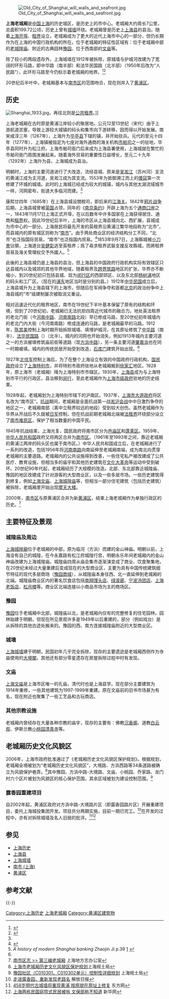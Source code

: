 {{coord|31.225|121.485|region:CN-31_type:landmark|display=title|name=Old City of Shanghai}}
[[File:Old_City_of_Shanghai_will_walls_and_seafront.jpg|thumb]]

'''上海老城厢'''是[[中国|中国]][[上海|上海]]的历史城区，是历史上的市中心。老城厢大约周长7公里，总面积199.72公顷，历史上曾有[[上海城墙|城墙]]环绕。老城厢曾是历史上[[上海县|上海县]]的县治。随着[[上海开埠|上海开埠]]、[[租界|租界]]设立，老城厢成为了更大的近代上海市中心的一部分，但仍长期作为在上海的中国行政机构的所在。位于老城厢的特征性区域有：位于老城厢中部的[[上海城隍庙|老城隍庙]]、附近的古典园林[[豫园|豫园]]、位于西南部的[[上海文庙|文庙]]等。

除了较小的两段遗存外，上海城墙在1912年被拆除，原城墙与护城河改建为了宽阔的环形马路，即中华路（南半部）和法华民国路（北半部）（1950年后改为“人民路”），此环形马路至今仍标示着老城厢的地界。<ref>{{citebook|author = 费慧林, 程秉海, 施海根|title= 历史在这里流淌: 半壁城厢话古今|publisher = 文汇出版社|isbn = 7807412291}}</ref><ref name=a>{{Cite web |url=http://ucs.org.cn/Portals/100/%E4%B8%8A%E6%B5%B7%E8%80%81%E5%9F%8E%E5%8E%A2_%E4%B8%80%E4%B8%AA%E6%B1%9F%E5%8D%97%E5%9F%8E%E5%B8%82%E7%9A%84%E6%99%AF%E8%A7%82%E6%BC%94%E5%8F%98%E5%8F%B2%E5%8F%8A%E5%85%B6%E5%8A%A8%E5%8A%9B%E6%9C%BA%E5%88%B6.pdf |title=上海老城厢_一个江南城市的景观演变史及其动力机制 |access-date=2014-08-14 |archive-url=https://web.archive.org/web/20140814063035/http://ucs.org.cn/Portals/100/%E4%B8%8A%E6%B5%B7%E8%80%81%E5%9F%8E%E5%8E%A2_%E4%B8%80%E4%B8%AA%E6%B1%9F%E5%8D%97%E5%9F%8E%E5%B8%82%E7%9A%84%E6%99%AF%E8%A7%82%E6%BC%94%E5%8F%98%E5%8F%B2%E5%8F%8A%E5%85%B6%E5%8A%A8%E5%8A%9B%E6%9C%BA%E5%88%B6.pdf |archive-date=2014-08-14 |dead-url=yes }}</ref>

20世纪后半叶中，老城厢基本与[[南市区_(上海市)|南市区]]的范围吻合，现在则并入了[[黄浦区|黄浦区]]。

== 历史 ==
[[File:Shanghai_1933.jpg|thumb]]，再往北则是[[上海公共租界|公共租界]]。]]
{{Main|上海历史|南市 (上海)}}

上海老城厢在古时原是黄浦江岸较小的聚居地。公元12至13世纪（宋代）由于上游航道淤塞，导致上游较大城镇的码头和集市向下游转移，因而得以开始发展。南宋咸淳三年（1267年），上海升为[[华亭县|华亭县]]下辖的镇，并开始驻兵。元代的至元十四年（1277年），上海镇被指定为七座对海外通商的海关机构[[市舶司|市舶司]]之一的驻地，华亭县同时升为松江府。上海市舶司衙门后来成为上海县署使用，上海城就在繁忙的市舶司衙门周围发展起来。随着海外贸易的重要性日益增长，至元二十九年（1292年）上海升为县，上海城成为县治。

明朝时，上海的主要河道进行了大改造，流经县城、原来是[[吴淞江|吴淞江]]（苏州河）支流的黄浦江成为主河道，吴淞江成为其支流。1553年为抵御溯江而上的[[倭寇|倭寇]]第一次修建了环城的城墙。此时的上海城已经成为较大的城镇，城内与其他太湖流域城市一样，河网密布，街道大多临河而建。<ref name="a" />

康熙廿四年（1685年）在上海县城设關稅司，即后来的[[江海关|江海关]]。1842年[[鸦片战争|鸦片战争]]后期，上海县城曾被[[英国|英国]]占领，同年的《[[南京条约|南京条约]]》开辟上海为五个[[通商口岸|通商口岸]]之一，1843年11月17日上海正式开埠，在以后数年中许多国家在上海获得居住、通商和[[租界|租界]]权。因此19世纪后半叶，上海的市区从上海县城向北、西扩展，县城成为市中心的一部分。上海居民将最先开发的英租界沿黄浦江繁华地段称为“北市”，而县城内的原有城区则称为“[[南市_(上海)|南市]]”。由于两处商业区的经济结构分工不同，“北市”也泛指国际贸易，“南市”也泛指国内贸易。<ref>{{cite book |title =《上海掌故辞典》 |author = 薛理勇 |date =1999 |language = zh |publisher =上海辞书出版社 |pages = 41 |id = ISBN 7-5326-0513-2 }}</ref>1853年9月7日，上海縣城被[[小刀會|小刀會]]佔領，上海道台[[吴健彰|吴健彰]]逃至英租界；爲了尋求租界武裝支援反攻縣城，而將租界貿易及海关管理权交予外國人。<ref>''A history of modern Shanghai banking'' Zhaojin Ji p.39 [http://books.google.co.jp/books?id=JoYPTaU9m94C&pg=PA39] {{Wayback|url=http://books.google.co.jp/books?id=JoYPTaU9m94C&pg=PA39 |date=20140714204417 }}</ref>

此後的上海县城仍是上海县的县治，但上海县的中国政府行政机构实际有效辖区只达县城内以及城郊的其他华界地域，随着租界及[[跨界筑路|跨界筑路]]地区的扩张，华界亦不断缩小，到20世纪初只包括县城、现为[[闵行区|闵行区]]的西部郊区、以及东北部[[杨树浦|杨树浦]]地区的码头和工厂区。（现在的[[浦东|浦东]]地区当时是分别的县。）1912年[[中华民国|中华民国]]成立后，上海县城升为上海县辖下的上海市，但随后在军阀争夺和首都[[北京|北京]]的政治纷争中上海县城的“市”级建制屡次被取消又重设。

相对迅速近代化的租界地区，南市在19世纪下半叶基本保留了原有的结构和环境，但到了20世纪初，老城厢已无法抗拒四周近代城市的融合力。地处英法租界的老北门街（今[[河南中路_(上海)|河南中路]]、[[河南南路_(上海)|河南南路]]北段）早已修成马路，至20世纪初年城墙内的老北门内大街（今河南南路）修成连通的马路，是老城厢最早的马路。1912年，[[陈其美|陈其美]]控制上海时期开始拆除城墙、填埋护城河，在其原址修筑了[[中华路|中华路]]（南半）、[[人民路_(上海)|法华民国路]]（{{lang-fr|Boulevard des Deux Republiques}}）（北半）。城内的河网也开始消失，例如1913年城内主要河道之一的方浜被填修筑庙前街等道路（现[[方浜中路|方浜中路]]），另一条主要河道[[肇嘉浜|肇嘉浜]]也在同一时期被填。城内的传统民居开始受到改造，[[石库门|石库门]]建筑开始出现。<ref name="a" />

1927年[[北伐军|北伐军]]控制上海后，为了在整个上海设立有效的中国政府行政机构，[[国民政府|国民政府]]设立了[[上海特别市|上海特别市]]，并将特别市政府驻地从老城厢搬到[[徐家汇|徐家汇]]地区。1928年，原上海市（老城厢）降为上海特别市市辖区。1930年，[[上海县|上海县]]成为与上海特别市平行的行政区，县治移到[[闵行|闵行]]，至此老城厢作为[[上海市政府|上海市级政府]]驻地的历史结束。

1928年起，老城厢划为上海特别市辖下的沪南区。1937年，[[上海市大道政府|上海市大道政府]]将区名改为“南市区”。[[抗战|抗战]]期间，老城厢是全面抗战第一战[[淞沪会战|淞沪会战]]中中日激烈争夺的地区之一，老城厢南部（离中立租界较远的地段）受到较大创伤。虽然老城厢作为华界从开战后不久就被[[日军|日军]]控制，但在抗战前期老城厢北端被[[法租界|法租界]]环绕部分设立了[[南市难民区|南市难民区]]，保护了相当数量的中国平民。

1945年抗战结束，上海光复，国民政府将南市区分为[[邑庙区|邑庙区]]和[[蓬莱区_(上海市)|蓬莱区]]。1959年，[[中华人民共和国|中华人民共和国]]政府又将两区合并为[[南市区|南市区]]。（1961年至1993年之间，靠近老城厢的黄浦江两岸的码头区也属于南市区。）中华人民共和国成立后，在老城厢进行了一系列的改造，包括1956年将[[河南南路|河南南路]]向南延伸至老城厢南端，成为南北向贯穿老城厢的主要道路。老城厢内的公共设施得到改善，一些住宅私产被改建成了公共医疗、教育设施，但相当多的庙宇和其他历史建筑在[[文化大革命|文化大革命]]等运动中受到破坏。20世纪90年代起，老城厢经历了大规模的改造。北部、东北部靠近城隍庙、豫园的地区改建成了针对游客的大型商业区，以及一些多层市场。一些历史建筑得到修复，例如[[上海文庙|上海文庙]]、[[上海城隍庙|上海城隍庙]]等，但相当一部分住宅建筑（包括历史建筑）被拆除，老城厢里开始出现[[摩天大楼|摩天大楼]]。

2000年，[[南市区|南市区]]与原黄浦区合并为新[[黄浦区_(2000年–2011年)|黄浦区]]，结束上海老城厢作为单独行政区的历史。<ref>[http://www.shtong.gov.cn/newsite/node2/node4/node2249/nanshi/node43774/index.html 南市区志 >> 第三编老城厢] {{Wayback|url=http://www.shtong.gov.cn/newsite/node2/node4/node2249/nanshi/node43774/index.html |date=20200908184515 }}上海地方志办公室</ref>

==主要特征及景观==
===城隍庙及周边===
[[上海城隍廟|上海城隍廟]]位于老城厢的中部，原为临河（方浜）而建的金山神庙。明朝以前，上海没有自己的城隍，在今永嘉路有松江府城隍行宫，明朝永乐年间老城厢内的金山神庙改建为上海城隍庙。城隍庙四周从庙会集市逐渐演变成了商业、饮食聚集地，在20世纪末经过大量重建后变成现在的大型商业区，主要为具有中国传统建筑细节特征的现代多层商场（[[豫园商城|豫园商城]]），从城隍庙本身往西、北一直延伸到老城厢的北端。城隍庙商业区内的著名饮食店包括[[南翔馒头店|南翔馒头店]]、[[绿波廊|绿波廊]]、[[宁波汤团店|宁波汤团店]]、[[上海老饭店|上海老饭店]]、[[松月楼|松月楼]]等。商业区北端连接以小商品市场为主的商场区。

===豫园===
[[豫园|豫园]]位于老城厢中北部，城隍庙以北，是老城厢内仅有的完整修复的住宅园林。园林始建于明朝，但现在所见景观许多是1949年以后重建的，部分（例如戏台）是从拆除的其他古迹处搬来的。豫园的西、南方连接城隍庙附近的大型商业区。

===城墙===
[[上海城墙|上海城墙]]建于明朝，民国初年几乎完全拆除，现存的主要遗迹是老城厢西侧作为寺庙使用的[[大境閣|大境閣]]，其他还有部分零星遗存在房屋拆除过程中时有发现。

===文庙===
[[上海文庙|上海文庙]]是上海市区唯一的孔庙，清代时也是上海县学。现在部分主要建筑为1914年重修，一些其他建筑为1997-1999年重建。原在文庙前的旧书市场甚为有名，现在附近也聚集了一些工艺品和古玩商店。

===其他宗教设施===
老城厢内曾经存在大量各种宗教的庙宇，现存的主要有：佛教[[沉香阁|沉香阁]]、道教[[海上白云观|白云观]]、伊斯兰教[[小桃园清真寺|小桃园清真寺]]等。

== 老城厢历史文化风貌区 ==
2006年，上海市政府批准通过了《老城厢历史文化风貌区保护规划》。根据规划，老城厢全境被划为“老城厢历史文化风貌区”，大境路、方浜西路等34条道路被确立为风貌保护巷弄。<ref>[http://wenku.baidu.com/view/c7f134503c1ec5da51e27004.html 上海市老城厢历史文化风貌区保护规划]上海规土局</ref>其中豫园、方浜中路-大境路、文庙、小桃园、乔家路、龙门村六个区片被划为风貌区的核心保护范围，其余区域被划为建设控制范围。<ref>[http://218.242.36.250/ghj_cms/uploads/zdykx/2007-1344/2007-1344lsfmbh-1.jpg 豫园社区（C010301、C010302单元）控制性详细规划] {{Wayback|url=http://218.242.36.250/ghj_cms/uploads/zdykx/2007-1344/2007-1344lsfmbh-1.jpg |date=20140826114611 }}上海规土局</ref>
=== 露香园重建项目 ===
自2002年起，黄浦区政府对方浜中路-大境路片区（即露香园路片区）开展重建项目，委托上海城投集团开发。项目共分两期实施，目前一期已完工。<ref>[http://www.jfdaily.com/shanghai/bw/201406/t20140616_448203.html 走进露香园，重新发现老路名] {{Wayback|url=http://www.jfdaily.com/shanghai/bw/201406/t20140616_448203.html |date=20140826114347 }}解放日报</ref>在开发的过程中，亦有对拆除城墙及名人旧居的批评。<ref>[http://dfdaily.eastday.com/d/20111208/u1a944530.html 458岁明代古城墙将重现黄浦 按原貌在原址上修复] {{Wayback|url=http://dfdaily.eastday.com/d/20111208/u1a944530.html |date=20160304062908 }}东方网</ref><ref>[http://news.qq.com/a/20120202/000478.htm 上海两栋民国庭院式民居被拆 文保部称不知道] {{Wayback|url=http://news.qq.com/a/20120202/000478.htm |date=20201106212544 }}新华网</ref>

== 参见 ==
* [[上海历史|上海历史]]
* [[上海县|上海县]]
* [[上海城墙|上海城墙]]
* [[南市_(上海)|南市 (上海)]]
* [[黄浦区|黄浦区]]

== 参考文献 ==
{{Reflist|2}}

{{-}}
{{上海市历史文化风貌区}}
{{Portal bar|中国建筑|上海|历史}}

[[Category:上海历史|Category:上海历史]]
[[Category:上海老城厢|]]
[[Category:黄浦区建筑物|Category:黄浦区建筑物]]